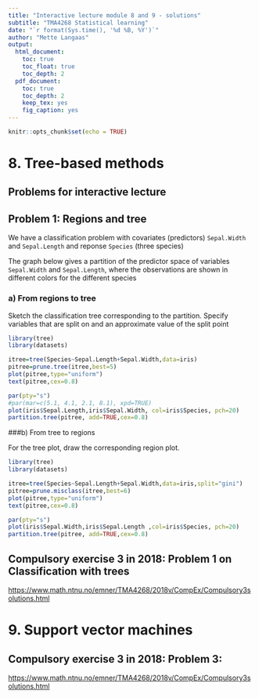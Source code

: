 ```yaml
--- 
title: "Interactive lecture module 8 and 9 - solutions" 
subtitle: "TMA4268 Statistical learning"
date: "`r format(Sys.time(), '%d %B, %Y')`"
author: "Mette Langaas"
output:
  html_document:
    toc: true
    toc_float: true
    toc_depth: 2
  pdf_document:
    toc: true
    toc_depth: 2
    keep_tex: yes
    fig_caption: yes
---
```


```r
knitr::opts_chunk$set(echo = TRUE)
```

# 8. Tree-based methods

## Problems for interactive lecture

## Problem 1: Regions and tree

We have a classification problem with covariates (predictors) `Sepal.Width` and  `Sepal.Length` and reponse `Species` (three species)

The graph below gives a partition of the predictor space of variables `Sepal.Width` and  `Sepal.Length`, where the observations are shown in different colors for the different species

### a) From regions to tree

Sketch the classification tree corresponding to the partition. Specify variables that are split on and an approximate value of the split point


```r
library(tree)
library(datasets)

itree=tree(Species~Sepal.Length+Sepal.Width,data=iris)
pitree=prune.tree(itree,best=5)
plot(pitree,type="uniform")
text(pitree,cex=0.8)

par(pty="s")
#par(mar=c(5.1, 4.1, 2.1, 8.1), xpd=TRUE)
plot(iris$Sepal.Length,iris$Sepal.Width, col=iris$Species, pch=20)
partition.tree(pitree, add=TRUE,cex=0.8)
```

###b) From tree to regions

For the tree plot, draw the corresponding region plot.

```r
library(tree)
library(datasets)

itree=tree(Species~Sepal.Length+Sepal.Width,data=iris,split="gini")
pitree=prune.misclass(itree,best=6)
plot(pitree,type="uniform")
text(pitree,cex=0.8)

par(pty="s")
plot(iris$Sepal.Width,iris$Sepal.Length ,col=iris$Species, pch=20)
partition.tree(pitree, add=TRUE,cex=0.8)
```

## Compulsory exercise 3 in 2018: Problem 1 on Classification with trees

<https://www.math.ntnu.no/emner/TMA4268/2018v/CompEx/Compulsory3solutions.html>

# 9. Support vector machines

## Compulsory exercise 3 in 2018: Problem 3: 

<https://www.math.ntnu.no/emner/TMA4268/2018v/CompEx/Compulsory3solutions.html>


